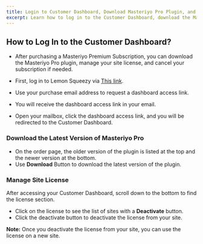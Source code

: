 ```yaml
---
title: Login to Customer Dashboard, Download Masteriyo Pro Plugin, and Manage Site License.
excerpt: Learn how to log in to the Customer Dashboard, download the Masteriyo Pro plugin, and manage your site license.
---
```


## How to Log In to the Customer Dashboard?

- After purchasing a Masteriyo Premium Subscription, you can download the Masteriyo Pro plugin, manage your site license, and cancel your subscription if needed.

- First, log in to Lemon Squeezy via [This link](https://app.lemonsqueezy.com/my-orders).

- Use your purchase email address to request a dashboard access link.

- You will receive the dashboard access link in your email.

- Open your mailbox, click the dashboard access link, and you will be redirected to the Customer Dashboard.

### Download the Latest Version of Masteriyo Pro

- On the order page, the older version of the plugin is listed at the top and the newer version at the bottom.
- Use **Download** Button to download the latest version of the plugin.

### Manage Site License

After accessing your Customer Dashboard, scroll down to the bottom to find the license section.
- Click on the license to see the list of sites with a **Deactivate** button.
- Click the deactivate button to deactivate the license from your site.

<Callout> **Note:** Once you deactivate the license from your site, you can use the license on a new site. </Callout>